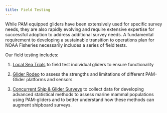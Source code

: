 ```yaml
---
title: Field Testing
---
```


While PAM equipped gliders have been extensively used for specific survey needs, they are also rapidly evolving and require extensive expertise for successful adoption to address additional survey needs. A fundamental requirement to developing a sustainable transition to operations plan for NOAA Fisheries necessarily includes a series of field tests.

Our field testing includes:

1.   [Local Sea Trials](https://nmfs-ost.github.io/PAM-Glider/content/glider-LocalFieldTesting.html) to field test individual gliders to ensure functionality

2.  [Glider Rodeo](https://nmfs-ost.github.io/PAM-Glider/content/glider-rodeo.html) to assess the strengths and limitations of different PAM-Glider platforms and sensors

3.  [Concurrent Ship & Glider Surveys](https://nmfs-ost.github.io/PAM-Glider/content/shipSurveys.html) to collect data for developing advanced statistical methods to assess marine mammal populations using PAM-gliders and to better understand how these methods can augment shipboard surveys.

